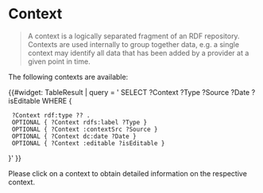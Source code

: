 = Context =

<blockquote>A context is a logically separated fragment of an RDF repository. Contexts are used internally to group together data, e.g. a single context may identify all data that has been added by a provider at a given point in time.</blockquote>

The following contexts are available:

{{#widget: TableResult |
query = '
SELECT ?Context ?Type ?Source ?Date ?isEditable 
WHERE {
  ?Context rdf:type ?? .
  OPTIONAL { ?Context rdfs:label ?Type } 
  OPTIONAL { ?Context :contextSrc ?Source }
  OPTIONAL { ?Context dc:date ?Date }
  OPTIONAL { ?Context :editable ?isEditable } 
}'
}}

Please click on a context to obtain detailed information on the respective context.